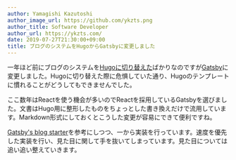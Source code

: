 ```yaml
---
author: Yamagishi Kazutoshi
author_image_url: https://github.com/ykzts.png
author_title: Software Developer
author_url: https://ykzts.com/
date: 2019-07-27T21:30:00+09:00
title: ブログのシステムをHugoからGatsbyに変更しました
---
```


一年ほど前にブログのシステムを[Hugoに切り替えた](/2018/04/24/replace-to-hugo/)ばかりなのですが[Gatsby](https://www.gatsbyjs.org/)に変更しました。Hugoに切り替えた際に危惧していた通り、Hugoのテンプレートに慣れることがどうしてもできませんでした。

<!--truncate-->

ここ数年はReactを使う機会が多いのでReactを採用しているGatsbyを選びました。文書はHugo用に整形したものをちょっとした書き換えだけで流用しています。Markdown形式にしておくとこうした変更が容易にできて便利ですね。

[Gatsby's blog starter](https://github.com/gatsbyjs/gatsby-starter-blog)を参考にしつつ、一から実装を行っています。速度を優先した実装を行い、見た目に関して手を抜いてしまっています。見た目については追い追い整えていきます。
